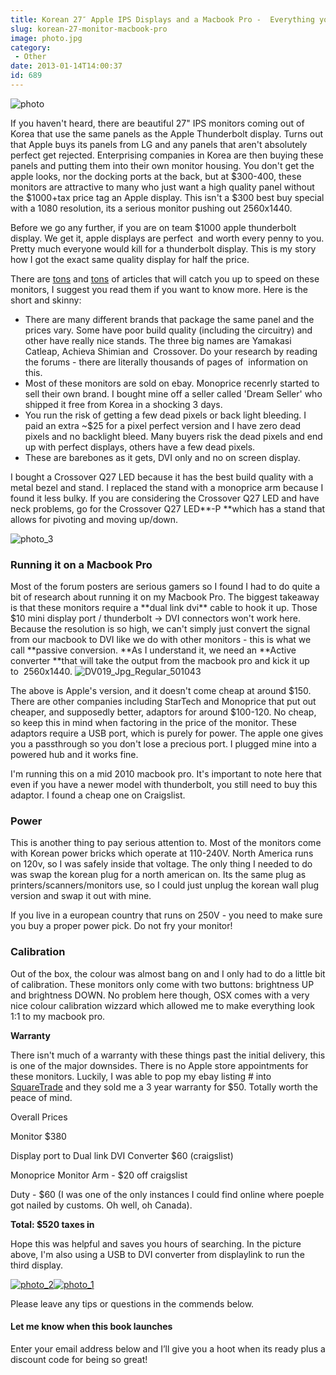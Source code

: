 ```yaml
---
title: Korean 27″ Apple IPS Displays and a Macbook Pro -  Everything you need to know
slug: korean-27-monitor-macbook-pro
image: photo.jpg
category:
 - Other
date: 2013-01-14T14:00:37
id: 689
---
```


![photo](photo-650x487.jpg)

If you haven't heard, there are beautiful 27" IPS monitors coming out of Korea that use the same panels as the Apple Thunderbolt display. Turns out that Apple buys its panels from LG and any panels that aren't absolutely perfect get rejected. Enterprising companies in Korea are then buying these panels and putting them into their own monitor housing. You don't get the apple looks, nor the docking ports at the back, but at $300-400, these monitors are attractive to many who just want a high quality panel without the $1000+tax price tag an Apple display. This isn't a $300 best buy special with a 1080 resolution, its a serious monitor pushing out 2560x1440.

Before we go any further, if you are on team $1000 apple thunderbolt display. We get it, apple displays are perfect  and worth every penny to you. Pretty much everyone would kill for a thunderbolt display. This is my story how I got the exact same quality display for half the price.

There are [tons](http://techreport.com/review/23291/those-27-inch-ips-displays-from-korea-are-for-real) and [tons](http://www.codinghorror.com/blog/2012/07/the-ips-lcd-revolution.html) of articles that will catch you up to speed on these monitors, I suggest you read them if you want to know more. Here is the short and skinny:

* There are many different brands that package the same panel and the prices vary. Some have poor build quality (including the circuitry) and other have really nice stands. The three big names are Yamakasi Catleap, Achieva Shimian and  Crossover. Do your research by reading the forums - there are literally thousands of pages of  information on this.
* Most of these monitors are sold on ebay. Monoprice recenrly started to sell their own brand. I bought mine off a seller called 'Dream Seller' who shipped it free from Korea in a shocking 3 days.
* You run the risk of getting a few dead pixels or back light bleeding. I paid an extra ~$25 for a pixel perfect version and I have zero dead pixels and no backlight bleed. Many buyers risk the dead pixels and end up with perfect displays, others have a few dead pixels.
* These are barebones as it gets, DVI only and no on screen display.

I bought a Crossover Q27 LED because it has the best build quality with a metal bezel and stand. I replaced the stand with a monoprice arm because I found it less bulky. If you are considering the Crossover Q27 LED and have neck problems, go for the Crossover Q27 LED\*\*-P \*\*which has a stand that allows for pivoting and moving up/down.

![photo_3](photo_3-650x487.jpg)

### Running it on a Macbook Pro

Most of the forum posters are serious gamers so I found I had to do quite a bit of research about running it on my Macbook Pro. The biggest takeaway is that these monitors require a \*\*dual link dvi\*\* cable to hook it up. Those $10 mini display port / thunderbolt → DVI connectors won't work here. Because the resolution is so high, we can't simply just convert the signal from our macbook to DVI like we do with other monitors - this is what we call \*\*passive conversion. \*\*As I understand it, we need an \*\*Active converter \*\*that will take the output from the macbook pro and kick it up to  2560x1440. ![DV019_Jpg_Regular_501043](DV019_Jpg_Regular_501043.jpg)

The above is Apple's version, and it doesn't come cheap at around $150. There are other companies including StarTech and Monoprice that put out cheaper, and supposedly better, adaptors for around $100-120. No cheap, so keep this in mind when factoring in the price of the monitor. These adaptors require a USB port, which is purely for power. The apple one gives you a passthrough so you don't lose a precious port. I plugged mine into a powered hub and it works fine.

I'm running this on a mid 2010 macbook pro. It's important to note here that even if you have a newer model with thunderbolt, you still need to buy this adaptor. I found a cheap one on Craigslist.

### Power

This is another thing to pay serious attention to. Most of the monitors come with Korean power bricks which operate at 110-240V. North America runs on 120v, so I was safely inside that voltage. The only thing I needed to do was swap the korean plug for a north american on. Its the same plug as printers/scanners/monitors use, so I could just unplug the korean wall plug version and swap it out with mine.

If you live in a european country that runs on 250V - you need to make sure you buy a proper power pick. Do not fry your monitor!

### Calibration

Out of the box, the colour was almost bang on and I only had to do a little bit of calibration. These monitors only come with two buttons: brightness UP and brightness DOWN. No problem here though, OSX comes with a very nice colour calibration wizzard which allowed me to make everything look 1:1 to my macbook pro.

**Warranty**

There isn't much of a warranty with these things past the initial delivery, this is one of the major downsides. There is no Apple store appointments for these monitors. Luckily, I was able to pop my ebay listing # into [SquareTrade](http://www.squaretrade.com/) and they sold me a 3 year warranty for $50. Totally worth the peace of mind.

Overall Prices

Monitor $380

Display port to Dual link DVI Converter $60 (craigslist)

Monoprice Monitor Arm - $20 off craigslist

Duty - $60 (I was one of the only instances I could find online where poeple got nailed by customs. Oh well, oh Canada).

**Total: $520 taxes in**

Hope this was helpful and saves you hours of searching. In the picture above, I'm also using a USB to DVI converter from displaylink to run the third display.

[![photo_2](photo_2-e1358189928992-650x866.jpg)](https://wesbos.com/wp-content/uploads/2013/01/photo_2-e1358189928992.jpg)[![photo_1](photo_1-300x225.jpg)](https://wesbos.com/wp-content/uploads/2013/01/photo_1.jpg)

  
Please leave any tips or questions in the commends below.

#### Let me know when this book launches

Enter your email address below and I’ll give you a hoot when its ready plus a discount code for being so great!